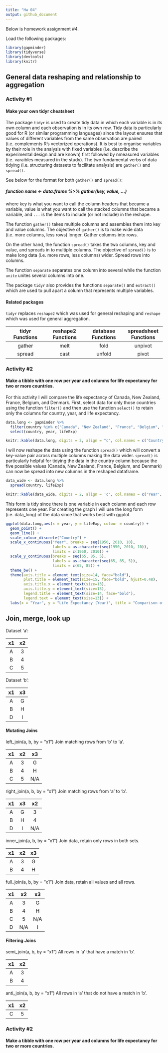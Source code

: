 ```yaml
---
title: "Hw 04"
output: github_document
---
```

Below is homework assignment #4.

Load the following packages:
```r
library(gapminder)
library(tidyverse)
library(devtools)
library(knitr)
```

## General data reshaping and relationship to aggregation
### Activity #1
#### Make your own tidyr cheatsheet

The package `tidyr` is used to create tidy data in which each variable is in its own column and each observation is in its own row. Tidy data is particularly good for R (or similar programming languages) since the layout ensures that values of different variables from the same observation are paired (i.e. complements R's vectorized operations). It is best to organise variables by their role in the analysis with fixed variables (i.e. describe the experimental design and are known) first followed by nmeasured variables (i.e. varaibles measured in the study). The two fundamental verbs of data tidying (i.e. structuring datasets to facilitate analysis) are `gather()` and `spread()`.

See below for the format for both `gather()` and `spread()`:

##### function name <- data.frame %>% gather(key, value, ...) 
where key is what you want to call the column headers that became a     variable, value is what you want to call the stacked columns that became a variable, and `...` is the items to include (or not include) in the reshape.

The function `gather()` takes multiple columns and assembles them into key and value columns. The objective of `gather()` is to make wide data (i.e. more columns, less rows) longer. Gather columns into rows.

On the other hand, the function `spread()` takes the two columns, key and value, and spreads in to multiple columns. The objective of `spread()` is to make long data (i.e. more rows, less columns) wider. Spread rows into columns.

The function `separate` separates one column into several while the function `unite` unites several columns into one.

The package `tidyr` also provides the functions `separate()` and `extract()` which are used to pull apart a column that represents multiple variables. 

#### Related packages
`tidyr` replaces `reshape2` which was used for general reshaping and `reshape` which was used for general aggregation.

| tidyr Functions | reshape2 Functions | database Functions |  spreadsheet Functions |
| :---: | :---: | :---: | :---: |
| gather | melt | fold | unpivot |
|spread | cast | unfold | pivot |

### Activity #2
#### Make a tibble with one row per year and columns for life expectancy for two or more countries.

For this activity I will compare the life expectancy of Canada, New Zealand, France, Belgium, and Denmark. First, select data for only those countries using the function `filter()` and then use the function `select()` to retain only the columns for country, year, and life expectancy.

```r
data.long <- gapminder %>%
  filter(country %in% c("Canada", "New Zealand", "France", "Belgium", "Denmark")) %>%
  select(country, year, lifeExp)

knitr::kable(data.long, digits = 2, align = "c", col.names = c('Country', 'Year', 'Life Expectancy (Year)'), format = 'markdown')
```

I will now reshape the data using the function `spread()` which will convert a key-value pair across multiple columns making the data wider. `spread()` is particularly helpful for tidying the data in the country column because the five possible values (Canada, New Zealand, France, Belgium, and Denmark) can now be spread into new columns in the reshaped dataframe.

```r
data_wide <- data.long %>%
  spread(country, lifeExp)

knitr::kable(data_wide, digits = 2, align = 'c', col.names = c('Year', 'Life Expectancy in Belgium (Year)', 'Life Expectancy in Canada (Year)', 'Life Expectancy in Denmark (Year)', 'Life Expectancy in France (Year)', 'Life Expectancy in New Zealand (Year)'), format = 'markdown')
```

This form is tidy since there is one variable in each column and each row represents one year. For creating the graph I will use the long form (i.e. data_long) of the data since that works best with ggplot.

```r
ggplot(data.long,aes(x = year, y = lifeExp, colour = country)) +
  geom_point() +
  geom_line() +
  scale_colour_discrete("Country") +
  scale_x_continuous("Year", breaks = seq(1950, 2010, 10),
                     labels = as.character(seq(1950, 2010, 10)),
                     limits = c(1950, 2010)) +
  scale_y_continuous(breaks = seq(65, 85, 5),
                     labels = as.character(seq(65, 85, 5)),
                     limits = c(65, 85)) +
  theme_bw() +
  theme(axis.title = element_text(size=14, face="bold"),
        plot.title = element_text(size=15, face="bold", hjust=0.48),
        axis.title.x = element_text(size=13),
        axis.title.y = element_text(size=13),
        legend.title = element_text(size=14, face="bold"),
        legend.text = element_text(size=13)) +
  labs(x = "Year", y = "Life Expectancy (Year)", title = "Comparison of Life Expectancies of Several Countries")
```


## Join, merge, look up

Dataset 'a':

| x1 | x2 |
| :---: | :---: |
| A | 3 |
| B | 4 |
| C | 5 |

Dataset 'b':

| x1 | x3 |
| :---: | :---: |
| A | G |
| B | H |
| D | I |

#### Mutating Joins

left_join(a, b, by = "x1")
Join matching rows from 'b' to 'a'.

| x1 | x2 | x3|
| :---: | :---: | :---: |
| A | 3 | G |
| B | 4 | H |
| C | 5 | N/A |

right_join(a, b, by = "x1")
Join matching rows from 'a' to 'b'.

| x1 | x3 | x2 |
| :---: | :---: | :--: |
| A | G | 3 |
| B | H | 4 |
| D | I | N/A |

inner_join(a, b, by = "x1")
Join data, retain only rows in both sets.

| x1 | x2 | x3|
| :---: | :---: | :---: |
| A | 3 | G |
| B | 4 | H |

full_join(a, b, by = "x1")
Join data, retain all values and all rows.

| x1 | x2 | x3|
| :---: | :---: | :---: |
| A | 3 | G |
| B | 4 | H |
| C | 5 | N/A |
| D | N/A | I

#### Filtering Joins
semi_join(a, b, by = "x1")
All rows in 'a' that have a match in 'b'.

| x1 | x2 |
| :---: | :---: |
| A | 3 |
| B | 4 |

anti_join(a, b, by = "x1")
All rows in 'a' that do not have a match in 'b'.

| x1 | x2 |
| :---: | :---: |
| C | 5 |

### Activity #2
#### Make a tibble with one row per year and columns for life expectancy for two or  more countries.
